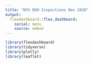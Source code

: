 ```yaml
---
title: "NYS DOH Inspections Nov 2020"
output: 
  flexdashboard::flex_dashboard:
    social: menu
    source: embed
---
```


```r
library(flexdashboard)
library(tidyverse)
library(plotly)
library(leaflet)
```

